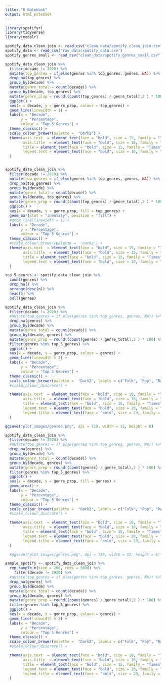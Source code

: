 ```yaml
---
title: "R Notebook"
output: html_notebook
---
```


```r
library(spotifyr)
library(tidyverse)
library(modelr)
```


```r
spotify_data_clean_join <- read_csv("clean_data/spotify_clean_join.csv")
spotify_data <- read_csv("raw_data/spotify_data.csv")
spotify_genres_small <- read_csv("clean_data/spotify_genres_small.csv")
```



```r
spotify_data_clean_join %>%
  filter(decade != 2020) %>% 
  mutate(top_genres = if_else(genres %in% top_genres, genres, NA)) %>% 
  drop_na(top_genres) %>%
  group_by(decade) %>% 
  mutate(genre_total = count(decade)) %>% 
  group_by(decade, top_genres) %>% 
  mutate(genre_prop = round((count(top_genres) / genre_total),2 ) * 100) %>% 
  ggplot() +
  aes(x = decade, y = genre_prop, colour = top_genres) +
  geom_line(linewidth = 1) +
  labs(x = "Decade",
       y = "Percentage",
       colour = "Top 5 Genres") +
  theme_classic() +
  scale_colour_brewer(palette =  "Dark2") +
  theme(axis.text  = element_text(face = "bold", size = 15, family = "Times"),
        axis.title  = element_text(face = "bold", size = 15, family = "Times"),
        title = element_text(face = "bold", size = 15, family = "Times"),
        legend.text = element_text(face = "bold", size = 10, family = "Times")
  ) 

```

```r

```
```r
spotify_data_clean_join %>% 
  filter(decade != 2020) %>% 
  mutate(top_genres = if_else(genres %in% top_genres, genres, NA)) %>% 
  drop_na(top_genres) %>%
  group_by(decade) %>% 
  mutate(genre_total = count(decade)) %>% 
  group_by(decade, top_genres) %>% 
  mutate(genre_prop = round((count(top_genres) / genre_total),2 ) * 100) %>% 
  ggplot() +
  aes(x = decade, y = genre_prop, fill = top_genres) +
  geom_bar(stat = "identity", position = "fill") +
  #geom_line(linewidth = 1) +
  labs(x = "Decade",
       y = "Percentage",
       colour = "Top 5 Genres") +
  theme_classic() +
  #scale_colour_brewer(palette =  "Dark2") +
  theme(axis.text  = element_text(face = "bold", size = 15, family = "Times"),
        axis.title  = element_text(face = "bold", size = 15, family = "Times"),
        title = element_text(face = "bold", size = 15, family = "Times"),
        legend.text = element_text(face = "bold", size = 10, family = "Times")
  ) 
```
```r
top_5_genres <- spotify_data_clean_join %>% 
  count(genres) %>% 
  drop_na() %>% 
  arrange(desc(n)) %>% 
  head(5) %>% 
  pull(genres)
```


```r
spotify_data_clean_join %>%
  filter(decade != 2020) %>% 
  #mutate(top_genres = if_else(genres %in% top_genres, genres, NA)) %>% 
  drop_na(genres) %>%
  group_by(decade) %>% 
  mutate(genre_total = count(decade)) %>% 
  group_by(decade, genres) %>% 
  mutate(genre_prop = round((count(genres) / genre_total),2 ) * 100) %>% 
  filter(genres %in% top_5_genres) %>% 
  ggplot() +
  aes(x = decade, y = genre_prop, colour = genres) +
  geom_line(linewidth = 2) +
  labs(x = "Decade",
       y = "Percentage",
       colour = "Top 5 Genres") +
  theme_classic() +
  scale_colour_brewer(palette =  "Dark2", labels = c("Folk", "Pop", "Rap", "Rock", "Soul")) +
  #scale_colour_discrete() +

  theme(axis.text  = element_text(face = "bold", size = 18, family = "Times"),
        axis.title  = element_text(face = "bold", size = 18, family = "Times"),
        title = element_text(face = "bold", size = 15, family = "Times"),
        legend.text = element_text(face = "bold", size = 20, family = "Times"),
        legend.title = element_text(face = "bold", size = 20, family = "Times")
  ) 

ggsave("plot_images/genres.png", dpi = 720, width = 12, height = 6)

```

```r
spotify_data_clean_join %>%
  filter(decade != 2020) %>% 
  #mutate(top_genres = if_else(genres %in% top_genres, genres, NA)) %>% 
  drop_na(genres) %>%
  group_by(decade) %>% 
  mutate(genre_total = count(decade)) %>% 
  group_by(decade, genres) %>% 
  mutate(genre_prop = round((count(genres) / genre_total),2 ) * 100) %>% 
  filter(genres %in% top_5_genres) %>% 
  ggplot() +
  aes(x = decade, y = genre_prop, fill = genres) +
  geom_area() +
  labs(x = "Decade",
       y = "Percentage",
       colour = "Top 5 Genres") +
  theme_classic() +
  scale_colour_brewer(palette =  "Dark2", labels = c("Folk", "Pop", "Rap", "Rock", "Soul")) +
  #scale_colour_discrete() +

  theme(axis.text  = element_text(face = "bold", size = 18, family = "Times"),
        axis.title  = element_text(face = "bold", size = 18, family = "Times"),
        title = element_text(face = "bold", size = 15, family = "Times"),
        legend.text = element_text(face = "bold", size = 20, family = "Times"),
        legend.title = element_text(face = "bold", size = 20, family = "Times")
  ) 

  #ggsave("plot_images/genres.png", dpi = 720, width = 12, height = 6)

```



```r
sample_spotify <- spotify_data_clean_join %>% 
  rep_sample_n(size = 200, reps = 5000) %>% 
    filter(decade != 2020) %>% 
  #mutate(top_genres = if_else(genres %in% top_genres, genres, NA)) %>% 
  drop_na(genres) %>%
  group_by(decade) %>% 
  mutate(genre_total = count(decade)) %>% 
  group_by(decade, genres) %>% 
  mutate(genre_prop = round((count(genres) / genre_total),2 ) * 100) %>% 
  filter(genres %in% top_5_genres) %>% 
  ggplot() +
  aes(x = decade, y = genre_prop, colour = genres) +
  geom_line(linewidth = 2) +
  labs(x = "Decade",
       y = "Percentage",
       colour = "Top 5 Genres") +
  theme_classic() +
  scale_colour_brewer(palette =  "Dark2", labels = c("Folk", "Pop", "Rap", "Rock", "Soul")) +
  #scale_colour_discrete() +

  theme(axis.text  = element_text(face = "bold", size = 18, family = "Times"),
        axis.title  = element_text(face = "bold", size = 18, family = "Times"),
        title = element_text(face = "bold", size = 15, family = "Times"),
        legend.text = element_text(face = "bold", size = 20, family = "Times"),
        legend.title = element_text(face = "bold", size = 20, family = "Times")
  ) 
 
```

